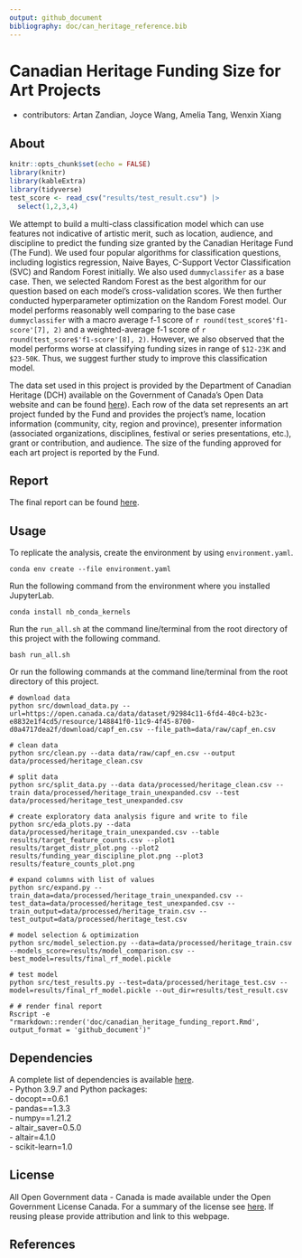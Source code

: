 ```yaml
---
output: github_document
bibliography: doc/can_heritage_reference.bib
---
```

  
# Canadian Heritage Funding Size for Art Projects
- contributors: Artan Zandian, Joyce Wang, Amelia Tang, Wenxin Xiang 

## About

```r
knitr::opts_chunk$set(echo = FALSE)
library(knitr)
library(kableExtra)
library(tidyverse)
test_score <- read_csv("results/test_result.csv") |>
  select(1,2,3,4)
``` 

We attempt to build a multi-class classification model which can use features not indicative of artistic merit, such as location, audience, and discipline to predict the funding size granted by the Canadian Heritage Fund (The Fund). We used four popular algorithms for classification questions, including logistics regression, Naive Bayes, C-Support Vector Classification (SVC) and Random Forest initially. We also used `dummyclassifer` as a base case. Then, we selected Random Forest as the best algorithm for our question based on each model's cross-validation scores. We then further conducted hyperparameter optimization on the Random Forest model. Our model performs reasonably well comparing to the base case `dummyclassifer` with a macro average f-1 score of `r round(test_score$'f1-score'[7], 2)` and a weighted-average f-1 score of `r round(test_score$'f1-score'[8], 2)`. However, we also observed that the model performs worse at classifying funding sizes in range of `$12-23K` and `$23-50K`. Thus, we suggest further study to improve this classification model.    


The data set used in this project is provided by the Department of Canadian Heritage (DCH) available on the Government of Canada’s Open Data website and can be found [here](https://open.canada.ca/data/en/dataset/92984c11-6fd4-40c4-b23c-e8832e1f4cd5)). Each row of the data set represents an art project funded by the Fund and provides the project’s name, location information (community, city, region and province), presenter information (associated organizations, disciplines, festival or series presentations, etc.), grant or contribution, and audience. The size of the funding approved for each art project is reported by the Fund.

## Report
The final report can be found [here](https://github.com/UBC-MDS/canadian_heritage_funding/blob/main/doc/canadian_heritage_funding_report.html).

## Usage

To replicate the analysis, create the environment by using `environment.yaml`.    

```conda env create --file environment.yaml```  

Run the following command from the environment where you installed JupyterLab.  

```conda install nb_conda_kernels```  

Run the `run_all.sh` at the command line/terminal from the root directory of this project with the following command.  

```bash run_all.sh```  

Or run the following commands at the command line/terminal from the root directory of this project.  
```
# download data
python src/download_data.py --url=https://open.canada.ca/data/dataset/92984c11-6fd4-40c4-b23c-e8832e1f4cd5/resource/148841f0-11c9-4f45-8700-d0a4717dea2f/download/capf_en.csv --file_path=data/raw/capf_en.csv

# clean data
python src/clean.py --data data/raw/capf_en.csv --output data/processed/heritage_clean.csv

# split data
python src/split_data.py --data data/processed/heritage_clean.csv --train data/processed/heritage_train_unexpanded.csv --test data/processed/heritage_test_unexpanded.csv

# create exploratory data analysis figure and write to file 
python src/eda_plots.py --data data/processed/heritage_train_unexpanded.csv --table results/target_feature_counts.csv --plot1 results/target_distr_plot.png --plot2 results/funding_year_discipline_plot.png --plot3 results/feature_counts_plot.png

# expand columns with list of values
python src/expand.py --train_data=data/processed/heritage_train_unexpanded.csv --test_data=data/processed/heritage_test_unexpanded.csv --train_output=data/processed/heritage_train.csv --test_output=data/processed/heritage_test.csv

# model selection & optimization
python src/model_selection.py --data=data/processed/heritage_train.csv --models_score=results/model_comparison.csv --best_model=results/final_rf_model.pickle

# test model
python src/test_results.py --test=data/processed/heritage_test.csv --model=results/final_rf_model.pickle --out_dir=results/test_result.csv

# # render final report
Rscript -e "rmarkdown::render('doc/canadian_heritage_funding_report.Rmd', output_format = 'github_document')"

```

## Dependencies
A complete list of dependencies is available [here](https://github.com/UBC-MDS/canadian_heritage_funding/blob/main/environment.yaml).
<br>- Python 3.9.7 and Python packages:
<br>- docopt==0.6.1
<br>- pandas==1.3.3
<br>- numpy==1.21.2
<br>- altair_saver=0.5.0
<br>- altair=4.1.0
<br>- scikit-learn=1.0
  
## License
All Open Government data - Canada is made available under the Open Government License Canada. For a summary of the license see [here](https://github.com/UBC-MDS/canadian_heritage_funding/blob/main/LICENSE.md). If reusing please provide attribution and link to this webpage.

## References